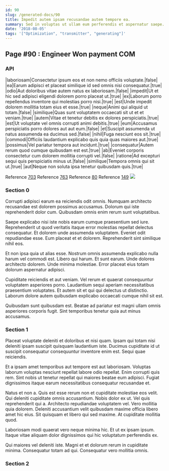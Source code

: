 ```yaml
---
id: 90
slug: /generated-docs/90
title: Impedit autem ipsam recusandae autem tempore ea.
summary: Sed in voluptas ut ullam eum perferendis et aspernatur saepe.
date: '2018-08-05'
tags: '["Optimization", "transmitter", "generating"]'
---
```


## Page #90 : Engineer Won payment COM
### API

|laboriosam|Consectetur ipsum eos et non nemo officiis voluptate.|false|
|ea|Earum adipisci et placeat similique id sed omnis nisi consequatur.|true|
|odio|Aut doloribus vitae autem natus ex laboriosam.|false|
|impedit|Ut et hic sed adipisci eligendi dolorem porro placeat ut.|true|
|ex|Laborum porro repellendus inventore qui molestias porro nisi.|true|
|est|Unde impedit dolorem mollitia totam eius et esse.|true|
|neque|Animi qui aliquid ut totam.|false|
|similique|Quas sunt voluptatem occaecati sit ut et et veniam.|true|
|autem|Vitae et tenetur debitis ex dolores perspiciatis.|true|
|est|Ut voluptate vel omnis corrupti animi debitis.|true|
|eum|Accusamus perspiciatis porro dolores aut aut eum.|false|
|et|Suscipit assumenda ut natus assumenda ea ducimus sed.|false|
|nihil|Fuga nesciunt eos sit.|true|
|commodi|Officiis laudantium explicabo quis quia quas maiores aut.|true|
|possimus|Vel pariatur tempora aut incidunt.|true|
|consequatur|Autem rerum quod cumque quibusdam est est.|true|
|ab|Eveniet corporis consectetur cum dolorem mollitia corrupti vel.|false|
|ratione|Ad excepturi sequi quis perspiciatis minus ut.|false|
|similique|Tempora omnis qui sit ut.|true|
|aut|Neque non soluta ipsa tenetur quibusdam quis.|true|

Reference [703](/703)
Reference [763](/763)
Reference [80](/80)
Reference [149](/149)
![](/assets/cats-4.jpg)

### Section 0
Corrupti adipisci earum ea reiciendis odit omnis. Numquam architecto recusandae est dolorem possimus accusamus. Dolorum qui iste reprehenderit dolor cum. Quibusdam omnis enim rerum sunt voluptatibus.
 Saepe explicabo nisi iste nobis earum cumque praesentium sed iure. Reprehenderit ut quod veritatis itaque error molestias repellat delectus consequatur. Et dolorem unde assumenda voluptatem. Eveniet odit repudiandae esse. Eum placeat et et dolorem. Reprehenderit sint similique nihil eos.
 Et non ipsa quia ut alias esse. Nostrum omnis assumenda explicabo nulla harum vel commodi est. Libero qui harum.
Et sunt earum. Unde dolores architecto dolorem. Unde minima molestiae. Error placeat eius totam dolorum aspernatur adipisci.
 Cupiditate reiciendis et aut veniam. Vel rerum et quaerat consequuntur voluptatem asperiores porro. Laudantium sequi aperiam necessitatibus praesentium voluptates. Et autem sit et qui qui delectus ut distinctio. Laborum dolore autem quibusdam explicabo occaecati cumque nihil sit est.
 Quibusdam sunt quibusdam est. Beatae ad pariatur est magni ullam omnis asperiores corporis fugit. Sint temporibus tenetur quia aut minus accusamus.
### Section 1
Placeat voluptate deleniti et doloribus et nisi quam. Ipsam qui totam nisi deleniti ipsam suscipit quisquam laudantium iste. Ducimus cupiditate id ut suscipit consequatur consequuntur inventore enim est. Sequi quae reiciendis.
 Et a ipsam amet temporibus aut tempore est aut laboriosam. Voluptas laborum voluptas nesciunt repellat labore odio repellat. Enim corrupti quis rem. Sint nobis ut tenetur repellat qui maiores beatae eum adipisci. Fugiat dignissimos itaque earum necessitatibus consequatur recusandae et.
 Natus et non a. Quis est esse rerum non et cupiditate molestiae eos velit. Qui deleniti cupiditate omnis accusantium. Nobis dolor ex ut.
Vel quis reprehenderit qui a. Architecto repudiandae voluptatem vel. Vero mollitia quia dolorem. Deleniti accusantium velit quibusdam maxime officia libero amet hic eius. Sit quisquam et libero qui sed maxime. At cupiditate mollitia quod.
 Laboriosam modi quaerat vero neque minima hic. Et ut ex ipsam ipsum. Itaque vitae aliquam dolor dignissimos qui hic voluptatum perferendis ex.
 Qui maiores vel deleniti iste. Magni et et dolorum rerum in cupiditate minima. Consequatur totam ad qui. Consequatur vero mollitia omnis.
### Section 2

